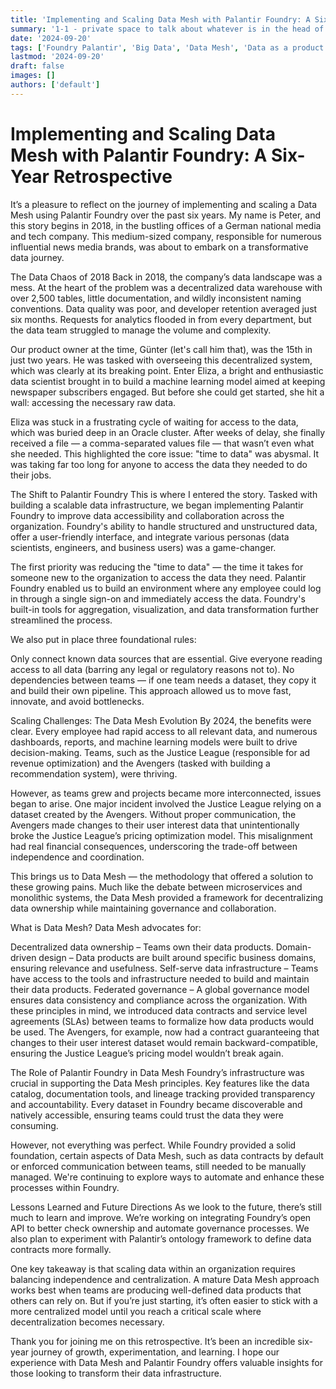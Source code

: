 ```yaml
---
title: 'Implementing and Scaling Data Mesh with Palantir Foundry: A Six-Year Retrospective'
summary: '1-1 - private space to talk about whatever is in the head of your people'
date: '2024-09-20'
tags: ['Foundry Palantir', 'Big Data', 'Data Mesh', 'Data as a product']
lastmod: '2024-09-20'
draft: false
images: []
authors: ['default']
---
```


# Implementing and Scaling Data Mesh with Palantir Foundry: A Six-Year Retrospective
It’s a pleasure to reflect on the journey of implementing and scaling a Data Mesh using Palantir Foundry over the past six years. My name is Peter, and this story begins in 2018, in the bustling offices of a German national media and tech company. This medium-sized company, responsible for numerous influential news media brands, was about to embark on a transformative data journey.

The Data Chaos of 2018
Back in 2018, the company’s data landscape was a mess. At the heart of the problem was a decentralized data warehouse with over 2,500 tables, little documentation, and wildly inconsistent naming conventions. Data quality was poor, and developer retention averaged just six months. Requests for analytics flooded in from every department, but the data team struggled to manage the volume and complexity.

Our product owner at the time, Günter (let's call him that), was the 15th in just two years. He was tasked with overseeing this decentralized system, which was clearly at its breaking point. Enter Eliza, a bright and enthusiastic data scientist brought in to build a machine learning model aimed at keeping newspaper subscribers engaged. But before she could get started, she hit a wall: accessing the necessary raw data.

Eliza was stuck in a frustrating cycle of waiting for access to the data, which was buried deep in an Oracle cluster. After weeks of delay, she finally received a file — a comma-separated values file — that wasn’t even what she needed. This highlighted the core issue: "time to data" was abysmal. It was taking far too long for anyone to access the data they needed to do their jobs.

The Shift to Palantir Foundry
This is where I entered the story. Tasked with building a scalable data infrastructure, we began implementing Palantir Foundry to improve data accessibility and collaboration across the organization. Foundry's ability to handle structured and unstructured data, offer a user-friendly interface, and integrate various personas (data scientists, engineers, and business users) was a game-changer.

The first priority was reducing the "time to data" — the time it takes for someone new to the organization to access the data they need. Palantir Foundry enabled us to build an environment where any employee could log in through a single sign-on and immediately access the data. Foundry's built-in tools for aggregation, visualization, and data transformation further streamlined the process.

We also put in place three foundational rules:

Only connect known data sources that are essential.
Give everyone reading access to all data (barring any legal or regulatory reasons not to).
No dependencies between teams — if one team needs a dataset, they copy it and build their own pipeline.
This approach allowed us to move fast, innovate, and avoid bottlenecks.

Scaling Challenges: The Data Mesh Evolution
By 2024, the benefits were clear. Every employee had rapid access to all relevant data, and numerous dashboards, reports, and machine learning models were built to drive decision-making. Teams, such as the Justice League (responsible for ad revenue optimization) and the Avengers (tasked with building a recommendation system), were thriving.

However, as teams grew and projects became more interconnected, issues began to arise. One major incident involved the Justice League relying on a dataset created by the Avengers. Without proper communication, the Avengers made changes to their user interest data that unintentionally broke the Justice League’s pricing optimization model. This misalignment had real financial consequences, underscoring the trade-off between independence and coordination.

This brings us to Data Mesh — the methodology that offered a solution to these growing pains. Much like the debate between microservices and monolithic systems, the Data Mesh provided a framework for decentralizing data ownership while maintaining governance and collaboration.

What is Data Mesh?
Data Mesh advocates for:

Decentralized data ownership – Teams own their data products.
Domain-driven design – Data products are built around specific business domains, ensuring relevance and usefulness.
Self-serve data infrastructure – Teams have access to the tools and infrastructure needed to build and maintain their data products.
Federated governance – A global governance model ensures data consistency and compliance across the organization.
With these principles in mind, we introduced data contracts and service level agreements (SLAs) between teams to formalize how data products would be used. The Avengers, for example, now had a contract guaranteeing that changes to their user interest dataset would remain backward-compatible, ensuring the Justice League’s pricing model wouldn’t break again.

The Role of Palantir Foundry in Data Mesh
Foundry’s infrastructure was crucial in supporting the Data Mesh principles. Key features like the data catalog, documentation tools, and lineage tracking provided transparency and accountability. Every dataset in Foundry became discoverable and natively accessible, ensuring teams could trust the data they were consuming.

However, not everything was perfect. While Foundry provided a solid foundation, certain aspects of Data Mesh, such as data contracts by default or enforced communication between teams, still needed to be manually managed. We're continuing to explore ways to automate and enhance these processes within Foundry.

Lessons Learned and Future Directions
As we look to the future, there’s still much to learn and improve. We’re working on integrating Foundry’s open API to better check ownership and automate governance processes. We also plan to experiment with Palantir’s ontology framework to define data contracts more formally.

One key takeaway is that scaling data within an organization requires balancing independence and centralization. A mature Data Mesh approach works best when teams are producing well-defined data products that others can rely on. But if you’re just starting, it’s often easier to stick with a more centralized model until you reach a critical scale where decentralization becomes necessary.

Thank you for joining me on this retrospective. It’s been an incredible six-year journey of growth, experimentation, and learning. I hope our experience with Data Mesh and Palantir Foundry offers valuable insights for those looking to transform their data infrastructure.